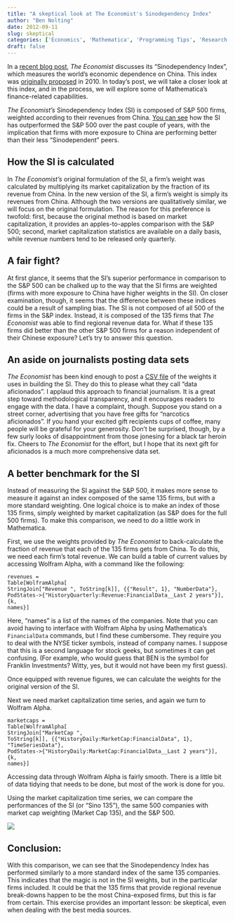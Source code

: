 ```yaml
---
title: "A skeptical look at The Economist's Sinodependency Index"
author: "Ben Nolting"
date: 2012-09-11
slug: skeptical
categories: ['Economics', 'Mathematica', 'Programming Tips', 'Research Highlights']
draft: false
---
```


In a [recent blog post](https://www.economist.com/graphic-detail/2012/09/06/chindependence), _The Economist_ discusses its "Sinodependency Index", which measures the world's economic dependence on China. This index was [originally proposed](https://www.economist.com/finance-and-economics/2010/10/28/the-indispensable-economy) in 2010. In today's post, we will take a closer look at this index, and in the process, we will explore some of Mathematica's finance-related capabilities. 

_The Economist's_ Sinodependency Index (SI) is composed of S&P 500 firms, weighted according to their revenues from China. [You can see](https://www.economist.com/finance-and-economics/2012/08/25/teenage-angst) how the SI has outperformed the S&P 500 over the past couple of years, with the implication that firms with more exposure to China are performing better than their less "Sinodependent" peers.

## How the SI is calculated

In _The Economist's_ original formulation of the SI, a firm's weight was calculated by multiplying its market capitalization by the fraction of its revenue from China. In the new version of the SI, a firm's weight is simply its revenues from China. Although the two versions are qualitatively similar, we will focus on the original formulation. The reason for this preference is twofold: first, because the original method is based on market capitalization, it provides an apples-to-apples comparison with the S&P 500; second, market capitalization statistics are available on a daily basis, while revenue numbers tend to be released only quarterly.

## A fair fight?

At first glance, it seems that the SI's superior performance in comparison to the S&P 500 can be chalked up to the way that the SI firms are weighted (firms with more exposure to China have higher weights in the SI). On closer examination, though, it seems that the difference between these indices could be a result of sampling bias. The SI is not composed of all 500 of the firms in the S&P index. Instead, it is composed of the 135 firms that _The Economist_ was able to find regional revenue data for. What if these 135 firms did better than the other S&P 500 firms for a reason independent of their Chinese exposure? Let's try to answer this question.

## An aside on journalists posting data sets

_The Economist_ has been kind enough to post a [CSV file](https://www.economist.com/graphic-detail/2012/09/06/chindependence) of the weights it uses in building the SI. They do this to please what they call "data aficionados". I applaud this approach to financial journalism. It is a great step toward methodological transparency, and it encourages readers to engage with the data. I have a complaint, though. Suppose you stand on a street corner, advertising that you have free gifts for "narcotics aficionados". If you hand your excited gift recipients cups of coffee, many people will be grateful for your generosity. Don't be surprised, though, by a few surly looks of disappointment from those jonesing for a black tar heroin fix. Cheers to _The Economist_ for the effort, but I hope that its next gift for aficionados is a much more comprehensive data set.

## A better benchmark for the SI

Instead of measuring the SI against the S&P 500, it makes more sense to measure it against an index composed of the same 135 firms, but with a more standard weighting. One logical choice is to make an index of those 135 firms, simply weighted by market capitalization (as S&P does for the full 500 firms). To make this comparison, we need to do a little work in Mathematica. 

First, we use the weights provided by _The Economist_ to back-calculate the fraction of revenue that each of the 135 firms gets from China. To do this, we need each firm's total revenue. We can build a table of current values by accessing Wolfram Alpha, with a command like the following:

```
revenues =
Table[WolframAlpha[
StringJoin["Revenue ", ToString[k]], {{"Result", 1}, "NumberData"},
PodStates->{"HistoryQuarterly:Revenue:FinancialData__Last 2 years"}], {k,
names}]
```

Here, "names" is a list of the names of the companies. Note that you can avoid having to interface with Wolfram Alpha by using Mathematica's `FinancialData` commands, but I find these cumbersome. They require you to deal with the NYSE ticker symbols, instead of company names. I suppose that this is a second language for stock geeks, but sometimes it can get confusing. (For example, who would guess that BEN is the symbol for Franklin Investments? Witty, yes, but it would not have been my first guess). 

Once equipped with revenue figures, we can calculate the weights for the original version of the SI. 

Next we need market capitalization time series, and again we turn to Wolfram Alpha.

```
marketcaps =
Table[WolframAlpha[
StringJoin["MarketCap ",
ToString[k]], {{"HistoryDaily:MarketCap:FinancialData", 1},
"TimeSeriesData"},
PodStates->{"HistoryDaily:MarketCap:FinancialData__Last 2 years"}], {k,
names}]
```

Accessing data through Wolfram Alpha is fairly smooth. There is a little bit of data tidying that needs to be done, but most of the work is done for you. 

Using the market capitalization time series, we can compare the performances of the SI (or "Sino 135"), the same 500 companies with market cap weighting (Market Cap 135), and the S&P 500. 

![](/img/indices.jpg)

## Conclusion:

With this comparison, we can see that the Sinodependency Index has performed similarly to a more standard index of the same 135 companies. This indicates that the magic is not in the SI weights, but in the particular firms included. It could be that the 135 firms that provide regional revenue break-downs happen to be the most China-exposed firms, but this is far from certain. This exercise provides an important lesson: be skeptical, even when dealing with the best media sources.